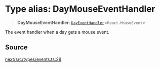 # Type alias: DayMouseEventHandler

> **DayMouseEventHandler**: [`DayEventHandler`](/api/next/type-aliases/DayEventHandler.mdx)\<`React.MouseEvent`\>

The event handler when a day gets a mouse event.

## Source

[next/src/types/events.ts:28](https://github.com/gpbl/react-day-picker/blob/6515ed496/next/src/types/events.ts#L28)
